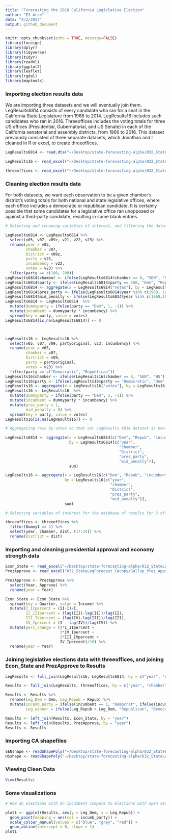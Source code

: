 ```yaml
---
title: "Forecasting the 2018 California Legislative Election"
author: "EJ Arce"
date: "4/2/2017"
output: github_document
---
```


```r
knitr::opts_chunk$set(echo = TRUE, message=FALSE)
library(foreign)
library(dplyr)
library(tidyverse)
library(tidyr)
library(readxl)
library(ggplot2)
library(leaflet)
library(rgdal)
library(maptools)
```

### Importing election results data

We are importing three datasets and we will eventually join them. LegResults6814 consists of every candidate who ran for a seat in the California State Legislature from 1968 to 2014. LegResults16 includes such candidates who ran in 2016. Threeoffices includes the voting totals for three US offices (Presidential, Gubernatorial, and US Senate) in each of the California senatorial and assembly districts, from 1966 to 2016. This dataset previously consisted of three separate datasets, which Jonathan and I cleaned in R or excel, to create threeoffices.

```r
LegResults6814 <- read.dta("~/Desktop/state-forecasting-alpha/032_StateLegForecast_CAcopy/SLERs1967to2015_20160912b_CA.dta")

LegResults16 <- read_excel("~/Desktop/state-forecasting-alpha/032_StateLegForecast_CAcopy/001_CA2016GenOfficecopy.xls")

threeoffices <- read_excel("~/Desktop/state-forecasting-alpha/032_StateLegForecast_CAcopy/threeoffices662016copy.xlsx")
```

### Cleaning election results data

For both datasets, we want each observation to be a given chamber's district's voting totals for both national and state legislative offices, where each office includes a democratic or republican candidate. It is certainly possible that some candidates for a legislative office ran unopposed or against a third-party candidate, resulting in some blank entries.

```r

# Selecting and renaming variables of interest, and filtering the dataset to only include democratic and republican candidates.

LegResults6814 <- LegResults6814 %>%
  select(v05, v07, v09z, v21, v22, v23) %>%
  rename(year = v05,
         chamber = v07,
         District = v09z,
         party = v21,
         incumbency = v22,
         votes = v23) %>%
  filter(party == c(100, 200))
LegResults6814$chamber <- ifelse(LegResults6814$chamber == 8, "SEN", "HS")
LegResults6814$party <- ifelse(LegResults6814$party == 100, "Dem", "Repub")
LegResults6814 <- aggregate(x = LegResults6814["votes"], by = LegResults6814[c("year", "chamber", "District", "party", "incumbency")], sum)
LegResults6814$prez_party <- ifelse(LegResults6814$year %in% c(1968, 1978,1980,1994,1996,1998,2000,2010,2012,2014,2016), 1, -1)
LegResults6814$mid_penalty <- ifelse(LegResults6814$year %in% c(1968,1972,1976,1980,1984,1988,1992,1996,2000,2004,2008,2012), 0, ifelse(LegResults6814$year %in% c(1970,1974,1982,1986,1990,2002,2006), -1, 1))
LegResults6814 <- LegResults6814  %>%
  mutate(dummyparty = ifelse(party == "Dem", 1, -1)) %>%
  mutate(incumbent = dummyparty * incumbency) %>%
  spread(key = party, value = votes)
LegResults6814[is.na(LegResults6814)] <- 0



LegResults16 <- LegResults16 %>%
  select(v05, v07, v09, partyoriginal, v23, incumbency) %>%
  rename(year = v05,
         chamber = v07,
         District = v09,
         party = partyoriginal,
         votes = v23) %>%
  filter(party == c("Democratic", "Republican"))
LegResults16$chamber <- ifelse(LegResults16$chamber == 8, "SEN", "HS")
LegResults16$party <- ifelse(LegResults16$party == "Democratic", "Dem", "Repub")
LegResults16 <- aggregate(x = LegResults16["votes"], by = LegResults16[c("year", "chamber", "District", "party", "incumbency")], sum)
LegResults16 <- LegResults16  %>%
  mutate(dummyparty = ifelse(party == "Dem", 1, -1)) %>%
  mutate(incumbent = dummyparty * incumbency) %>%
  mutate(prez_party = 1,
         mid_penalty = 0) %>%
  spread(key = party, value = votes)
LegResults16[is.na(LegResults16)] <- 0
```

```r

# Aggregating rows by votes so that our LegResults 6814 dataset is now a district's legislative election

LegResults6814 <- aggregate(x = LegResults6814[c("Dem", "Repub", "incumbent")],
                            by = LegResults6814[c("year",
                                                  "chamber",
                                                  "District",
                                                  "prez_party",
                                                  "mid_penalty")],
                            sum)

LegResults16 <- aggregate(x = LegResults16[c("Dem", "Repub", "incumbent")],
                          by = LegResults16[c("year",
                                              "chamber",
                                              "District",
                                              "prez_party",
                                              "mid_penalty")],
                          sum)

# Selecting variables of interest for the database of results for 3 offices, removing unneccessary rows, and renaming the district column.

threeoffices <- threeoffices %>%
  filter(Dummy1 == 1) %>%
  select(year, chamber, dist, (17:24)) %>%
  rename(District = dist)
```

### Importing and cleaning presidential approval and economy strength data

```r
Econ_State <- read_excel("~/Desktop/state-forecasting-alpha/032_StateLegForecast_CAcopy/econ-strength.xls")
PrezApprove <- read_excel("032_StateLegForecast_CAcopy/Gallup_Prez_Approv_1966to2016.xlsx")

PrezApprove <- PrezApprove %>%
  select(Year, Approve) %>%
  rename(year = Year)

Econ_State <- Econ_State %>%
  spread(key = Quarter, value = Income) %>%
  mutate(I_IIpercent = (II-I)/I,
         II_IIIpercent = (lag(III)-lag(II))/lag(II),
         III_IVpercent = (lag(IV)-lag(III))/lag(III),
         IV_Ipercent = (I - lag(IV))/lag(IV)) %>%
  mutate(perc_change = (4*I_IIpercent +
                        3*IV_Ipercent +
                        2*III_IVpercent +
                        IV_Ipercent)/10) %>%
  rename(year = Year)
```

### Joining legislative elections data with threeoffices, and joining Econ_State and PrezApprove to Results

```r
LegResults <- full_join(LegResults16, LegResults6814, by = c("year", "chamber", "District", "prez_party", "mid_penalty", "Dem", "Repub", "incumbent"))

Results <- full_join(LegResults, threeoffices, by = c("year", "chamber", "District"))

Results <- Results %>%
  rename(Leg_Dem = Dem, Leg_Repub = Repub) %>%
  mutate(incumb_party = ifelse(incumbent == 1, "Democrat", ifelse(incumbent == 0, "No incumbent", "Republican")),
         Leg_winner = ifelse(Leg_Repub > Leg_Dem, "Republican", "Democract"))

Results <- left_join(Results, Econ_State, by = "year")
Results <- left_join(Results, PrezApprove, by = "year")
Results <- Results
```

### Importing CA shapefiles

```r
SENshape <- readShapePoly("~/Desktop/state-forecasting-alpha/032_StateLegForecast_CAcopy/CA_SEN_shapefile/cb_2016_06_sldu_500k.shp")
HSshape <- readShapePoly("~/Desktop/state-forecasting-alpha/032_StateLegForecast_CAcopy/CA_HS_shapefile/cb_2016_06_sldl_500k.shp")
```


### Viewing Clean Data

```r
View(Results)
```

### Some visualizations

```r
# How do elections with an incumbent compare to elections with open seats?

plot1 <- ggplot(Results, aes(y = Leg_Dem, x = Leg_Repub)) +
  geom_point(mapping = aes(col = incumb_party)) +
  scale_colour_manual(values = c("blue", "grey", "red")) +
  geom_abline(intercept = 0, slope = 1)
plot1
```

